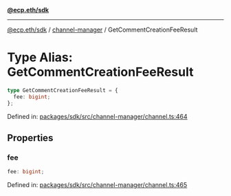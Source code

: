 [**@ecp.eth/sdk**](../../index.mdx)

***

[@ecp.eth/sdk](/sdk-reference/index.mdx) / [channel-manager](/sdk-reference/channel-manager/index.mdx) / GetCommentCreationFeeResult

# Type Alias: GetCommentCreationFeeResult

```ts
type GetCommentCreationFeeResult = {
  fee: bigint;
};
```

Defined in: [packages/sdk/src/channel-manager/channel.ts:464](https://github.com/ecp-eth/comments-monorepo/blob/main/packages/sdk/src/channel-manager/channel.ts#L464)

## Properties

### fee

```ts
fee: bigint;
```

Defined in: [packages/sdk/src/channel-manager/channel.ts:465](https://github.com/ecp-eth/comments-monorepo/blob/main/packages/sdk/src/channel-manager/channel.ts#L465)
